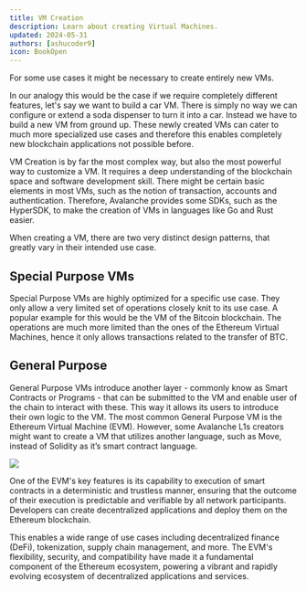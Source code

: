 ```yaml
---
title: VM Creation
description: Learn about creating Virtual Machines.
updated: 2024-05-31
authors: [ashucoder9]
icon: BookOpen
---
```


For some use cases it might be necessary to create entirely new VMs. 

In our analogy this would be the case if we require completely different features, let's say we want to build a car VM. There is simply no way we can configure or extend a soda dispenser to turn it into a car. Instead we have to build a new VM from ground up. These newly created VMs can cater to much more specialized use cases and therefore this enables completely new blockchain applications not possible before. 

VM Creation is by far the most complex way, but also the most powerful way to customize a VM. It requires a deep understanding of the blockchain space and software development skill. There might be certain basic elements in most VMs, such as the notion of transaction, accounts and authentication. Therefore, Avalanche provides some SDKs, such as the HyperSDK, to make the creation of VMs in languages like Go and Rust easier. 

When creating a VM, there are two very distinct design patterns, that greatly vary in their intended use case.

## Special Purpose VMs

Special Purpose VMs are highly optimized for a specific use case. They only allow a very limited set of operations closely knit to its use case. A popular example for this would be the VM of the Bitcoin blockchain. The operations are much more limited than the ones of the Ethereum Virtual Machines, hence it only allows transactions related to the transfer of BTC.

## General Purpose

General Purpose VMs introduce another layer - commonly know as Smart Contracts or Programs - that can be submitted to the VM and enable user of the chain to interact with these. This way it allows its users to introduce their own logic to the VM. The most common General Purpose VM is the Ethereum Virtual Machine (EVM). However, some Avalanche L1s creators might want to create a VM that utilizes another language, such as Move, instead of Solidity as it’s smart contract language.

![](/course-images/avalanche-fundamentals/35.png)

One of the EVM's key features is its capability to execution of smart contracts in a deterministic and trustless manner, ensuring that the outcome of their execution is predictable and verifiable by all network participants. Developers can create decentralized applications and deploy them on the Ethereum blockchain. 

This enables a wide range of use cases including decentralized finance (DeFi), tokenization, supply chain management, and more. The EVM's flexibility, security, and compatibility have made it a fundamental component of the Ethereum ecosystem, powering a vibrant and rapidly evolving ecosystem of decentralized applications and services.
